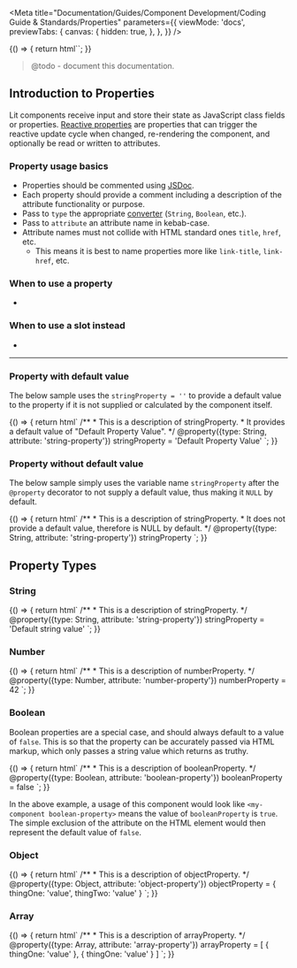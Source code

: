 
<Meta
  title="Documentation/Guides/Component Development/Coding Guide & Standards/Properties"
  parameters={{
    viewMode: 'docs',
    previewTabs: {
      canvas: {
        hidden: true,
      },
    },
  }}
/>

<Story name="Introduction">
  {() => {
    return html``;
  }}
</Story>

> @todo - document this documentation.

## Introduction to Properties

Lit components receive input and store their state as JavaScript class fields or properties.
[Reactive properties](https://lit.dev/docs/components/properties/) are properties that can trigger the reactive update cycle when changed,
re-rendering the component, and optionally be read or written to attributes.

### Property usage basics

- Properties should be commented using [JSDoc](https://github.com/jsdoc/jsdoc).
- Each property should provide a comment including a description of the attribute functionality or purpose.
- Pass to `type` the appropriate [converter](https://lit.dev/docs/components/properties/#conversion-type) (`String`, `Boolean`, etc.).
- Pass to `attribute` an attribute name in kebab-case.
- Attribute names must not collide with HTML standard ones `title`, `href`, etc.
  - This means it is best to name properties more like `link-title`, `link-href`, etc.

### When to use a property

-

### When to use a slot instead

-

---

### Property with default value

The below sample uses the `stringProperty = ''` to provide a default value to the property if it is not supplied or calculated by the component itself.

<Story name="With default value">
  {() => {
    return html`
      <outline-code-block language="typescript" class="mb-6">
        /** * This is a description of stringProperty. * It provides a default
        value of "Default Property Value". */ @property({type: String,
        attribute: 'string-property'}) stringProperty = 'Default Property Value'
      </outline-code-block>
    `;
  }}
</Story>

### Property without default value

The below sample simply uses the variable name `stringProperty` after the `@property` decorator to not supply a default value, thus making it `NULL` by default.

<Story name="Without default value">
  {() => {
    return html`
      <outline-code-block language="typescript" class="mb-6">
        /** * This is a description of stringProperty. * It does not provide a
        default value, therefore is NULL by default. */ @property({type: String,
        attribute: 'string-property'}) stringProperty
      </outline-code-block>
    `;
  }}
</Story>

## Property Types

### String

<Story name="Property: String">
  {() => {
    return html`
      <outline-code-block language="typescript" class="mb-6">
        /** * This is a description of stringProperty. */ @property({type:
        String, attribute: 'string-property'}) stringProperty = 'Default string
        value'
      </outline-code-block>
    `;
  }}
</Story>

### Number

<Story name="Property: Number">
  {() => {
    return html`
      <outline-code-block language="typescript" class="mb-6">
        /** * This is a description of numberProperty. */ @property({type:
        Number, attribute: 'number-property'}) numberProperty = 42
      </outline-code-block>
    `;
  }}
</Story>

### Boolean

Boolean properties are a special case, and should always default to a value of `false`.
This is so that the property can be accurately passed via HTML markup, which only passes a string value which returns as truthy.

<Story name="Property: Boolean">
  {() => {
    return html`
      <outline-code-block language="typescript" class="mb-6">
        /** * This is a description of booleanProperty. */ @property({type:
        Boolean, attribute: 'boolean-property'}) booleanProperty = false
      </outline-code-block>
    `;
  }}
</Story>

In the above example, a usage of this component would look like `<my-component boolean-property>` means the value of `booleanProperty` is `true`.
The simple exclusion of the attribute on the HTML element would then represent the default value of `false`.

### Object

<Story name="Property: Object">
  {() => {
    return html`
      <outline-code-block language="typescript" class="mb-6">
        /** * This is a description of objectProperty. */ @property({type:
        Object, attribute: 'object-property'}) objectProperty = { thingOne:
        'value', thingTwo: 'value' }
      </outline-code-block>
    `;
  }}
</Story>

### Array

<Story name="Property: Array">
  {() => {
    return html`
      <outline-code-block language="typescript" class="mb-6">
        /** * This is a description of arrayProperty. */ @property({type: Array,
        attribute: 'array-property'}) arrayProperty = [ { thingOne: 'value' }, {
        thingOne: 'value' } ]
      </outline-code-block>
    `;
  }}
</Story>

